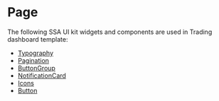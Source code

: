  

<Meta title="Templates/ServicesTablePage/Documentation" />
 
#  Page
 
The following SSA UI kit widgets and components are used in Trading dashboard template:
- [Typography](https://uikit.ssa.group/?path=/docs/@ssa-ui-kit/core_components-typography--docs)
- [Pagination](https://uikit.ssa.group/?path=/docs/@ssa-ui-kit/core_widgets-pagination--docs)
- [ButtonGroup](https://uikit.ssa.group/?path=/docs/@ssa-ui-kit/core_components-buttongroup--docs)
- [NotificationCard](https://uikit.ssa.group/?path=/docs/@ssa-ui-kit/core_widgets-notificationcard--docs)
- [Icons](https://uikit.ssa.group/?path=/docs/@ssa-ui-kit/core_components-icons--docs)
- [Button](https://uikit.ssa.group/?path=/docs/@ssa-ui-kit/core_components-button--docs)
